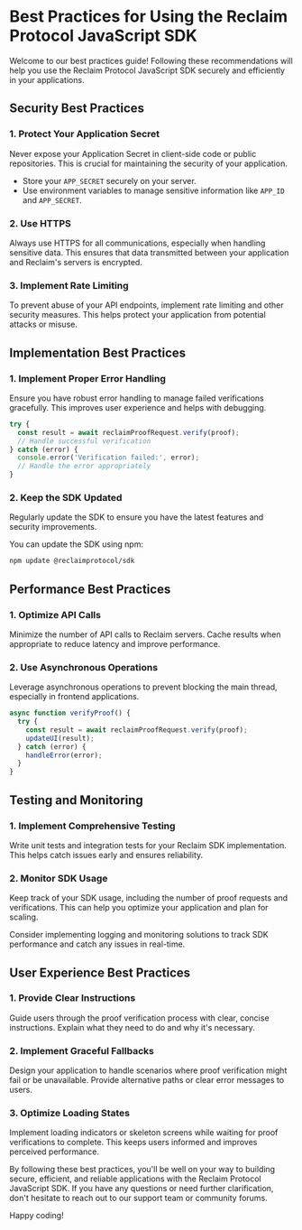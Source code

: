 
# Best Practices for Using the Reclaim Protocol JavaScript SDK

Welcome to our best practices guide! Following these recommendations will help you use the Reclaim Protocol JavaScript SDK securely and efficiently in your applications.

## Security Best Practices

### 1. Protect Your Application Secret

<Callout type="warning">
  Never expose your Application Secret in client-side code or public repositories. This is crucial for maintaining the security of your application.
</Callout>

- Store your `APP_SECRET` securely on your server.
- Use environment variables to manage sensitive information like `APP_ID` and `APP_SECRET`.

### 2. Use HTTPS

Always use HTTPS for all communications, especially when handling sensitive data. This ensures that data transmitted between your application and Reclaim's servers is encrypted.

### 3. Implement Rate Limiting

To prevent abuse of your API endpoints, implement rate limiting and other security measures. This helps protect your application from potential attacks or misuse.

## Implementation Best Practices

### 1. Implement Proper Error Handling

Ensure you have robust error handling to manage failed verifications gracefully. This improves user experience and helps with debugging.

```javascript
try {
  const result = await reclaimProofRequest.verify(proof);
  // Handle successful verification
} catch (error) {
  console.error('Verification failed:', error);
  // Handle the error appropriately
}
```

### 2. Keep the SDK Updated

<Callout type="info">
  Regularly update the SDK to ensure you have the latest features and security improvements.
</Callout>

You can update the SDK using npm:

```bash
npm update @reclaimprotocol/sdk
```

## Performance Best Practices

### 1. Optimize API Calls

Minimize the number of API calls to Reclaim servers. Cache results when appropriate to reduce latency and improve performance.

### 2. Use Asynchronous Operations

Leverage asynchronous operations to prevent blocking the main thread, especially in frontend applications.

```javascript
async function verifyProof() {
  try {
    const result = await reclaimProofRequest.verify(proof);
    updateUI(result);
  } catch (error) {
    handleError(error);
  }
}
```

## Testing and Monitoring

### 1. Implement Comprehensive Testing

Write unit tests and integration tests for your Reclaim SDK implementation. This helps catch issues early and ensures reliability.

### 2. Monitor SDK Usage

Keep track of your SDK usage, including the number of proof requests and verifications. This can help you optimize your application and plan for scaling.

<Callout type="info">
  Consider implementing logging and monitoring solutions to track SDK performance and catch any issues in real-time.
</Callout>

## User Experience Best Practices

### 1. Provide Clear Instructions

Guide users through the proof verification process with clear, concise instructions. Explain what they need to do and why it's necessary.

### 2. Implement Graceful Fallbacks

Design your application to handle scenarios where proof verification might fail or be unavailable. Provide alternative paths or clear error messages to users.

### 3. Optimize Loading States

Implement loading indicators or skeleton screens while waiting for proof verifications to complete. This keeps users informed and improves perceived performance.

By following these best practices, you'll be well on your way to building secure, efficient, and reliable applications with the Reclaim Protocol JavaScript SDK. If you have any questions or need further clarification, don't hesitate to reach out to our support team or community forums.

Happy coding!
